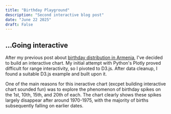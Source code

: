 ```yaml
---
title: "Birthday Playground"
description: "Second interactive blog post"
date: "June 22 2025"
draft: False
---
```


## ...Going interactive

After my previous post about [birthday distribution in Armenia](/posts/first-post), I've decided to build an interactive chart. 
My initial attempt with Python's Plotly proved difficult for range interactivity, so I pivoted to D3.js. After data cleanup, I found a suitable D3.js example and built upon it.

One of the main reasons for this ineractive chart (excpet building interactive chart sounded fun) was to explore the phenomenon of birthday spikes on the 1st, 10th, 15th, and 20th of each. The chart clearly shows these spikes largely disappear after around 1970-1975, with the majority of births subsequently falling on earlier dates.

<D3Component  client:load />
